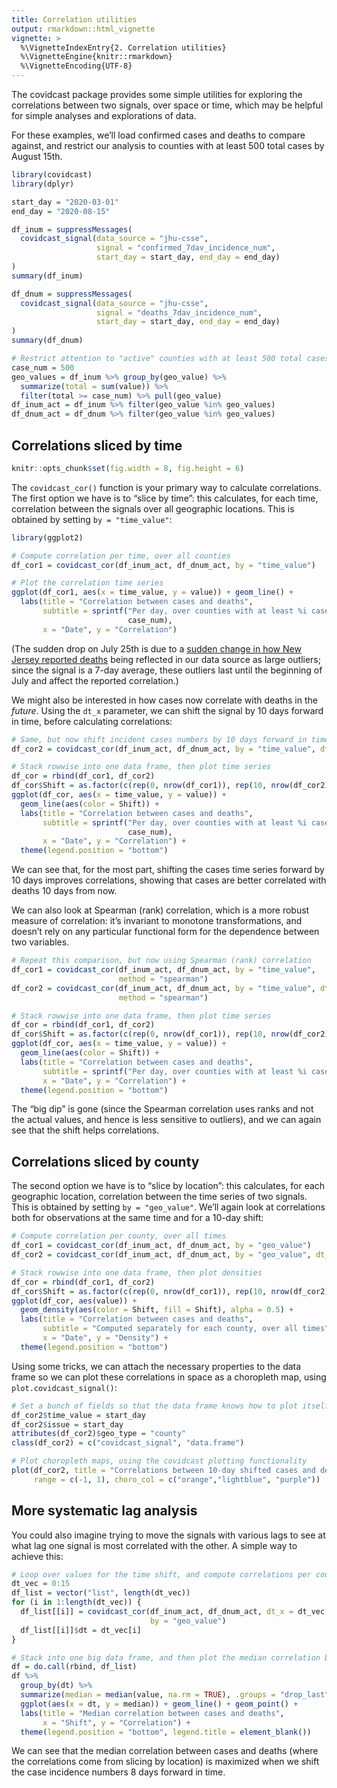 ```yaml
---
title: Correlation utilities
output: rmarkdown::html_vignette
vignette: >
  %\VignetteIndexEntry{2. Correlation utilities}
  %\VignetteEngine{knitr::rmarkdown}
  %\VignetteEncoding{UTF-8}
---
```


The covidcast package provides some simple utilities for exploring the
correlations between two signals, over space or time, which may be helpful for
simple analyses and explorations of data.

For these examples, we'll load confirmed cases and deaths to compare against,
and restrict our analysis to counties with at least 500 total cases by August
15th.

```r
library(covidcast)
library(dplyr)

start_day = "2020-03-01"
end_day = "2020-08-15"

df_inum = suppressMessages(
  covidcast_signal(data_source = "jhu-csse",
                   signal = "confirmed_7dav_incidence_num", 
                   start_day = start_day, end_day = end_day)
)
summary(df_inum)

df_dnum = suppressMessages(
  covidcast_signal(data_source = "jhu-csse",
                   signal = "deaths_7dav_incidence_num", 
                   start_day = start_day, end_day = end_day)
)
summary(df_dnum)

# Restrict attention to "active" counties with at least 500 total cases 
case_num = 500
geo_values = df_inum %>% group_by(geo_value) %>% 
  summarize(total = sum(value)) %>% 
  filter(total >= case_num) %>% pull(geo_value)
df_inum_act = df_inum %>% filter(geo_value %in% geo_values)
df_dnum_act = df_dnum %>% filter(geo_value %in% geo_values)
```

## Correlations sliced by time

```r
knitr::opts_chunk$set(fig.width = 8, fig.height = 6)
```

The `covidcast_cor()` function is your primary way to calculate correlations.
The first option we have is to "slice by time": this calculates, for each time, 
correlation between the signals over all geographic locations. This is obtained
by setting `by = "time_value"`:

```r
library(ggplot2)

# Compute correlation per time, over all counties
df_cor1 = covidcast_cor(df_inum_act, df_dnum_act, by = "time_value")

# Plot the correlation time series
ggplot(df_cor1, aes(x = time_value, y = value)) + geom_line() + 
  labs(title = "Correlation between cases and deaths",
       subtitle = sprintf("Per day, over counties with at least %i cases", 
                          case_num),
       x = "Date", y = "Correlation") 
```

(The sudden drop on July 25th is due to a [sudden change in how New Jersey
reported deaths](https://github.com/CSSEGISandData/COVID-19/issues/2763) being
reflected in our data source as large outliers; since the signal is a 7-day
average, these outliers last until the beginning of July and affect the reported
correlation.)

We might also be interested in how cases now correlate with deaths in the
*future*. Using the `dt_x` parameter, we can shift the signal by 10 days forward
in time, before calculating correlations:

```r
# Same, but now shift incident cases numbers by 10 days forward in time
df_cor2 = covidcast_cor(df_inum_act, df_dnum_act, by = "time_value", dt_x = 10)

# Stack rowwise into one data frame, then plot time series
df_cor = rbind(df_cor1, df_cor2)
df_cor$Shift = as.factor(c(rep(0, nrow(df_cor1)), rep(10, nrow(df_cor2))))
ggplot(df_cor, aes(x = time_value, y = value)) + 
  geom_line(aes(color = Shift)) + 
  labs(title = "Correlation between cases and deaths",
       subtitle = sprintf("Per day, over counties with at least %i cases", 
                          case_num),
       x = "Date", y = "Correlation") + 
  theme(legend.position = "bottom")
```

We can see that, for the most part, shifting the cases time series forward by 10
days improves correlations, showing that cases are better correlated with deaths
10 days from now.

We can also look at Spearman (rank) correlation, which is a more robust measure 
of correlation: it's invariant to monotone transformations, and doesn't rely on
any particular functional form for the dependence between two variables.

```r
# Repeat this comparison, but now using Spearman (rank) correlation
df_cor1 = covidcast_cor(df_inum_act, df_dnum_act, by = "time_value", 
                        method = "spearman")
df_cor2 = covidcast_cor(df_inum_act, df_dnum_act, by = "time_value", dt_x = 10,
                        method = "spearman")

# Stack rowwise into one data frame, then plot time series
df_cor = rbind(df_cor1, df_cor2)
df_cor$Shift = as.factor(c(rep(0, nrow(df_cor1)), rep(10, nrow(df_cor2))))
ggplot(df_cor, aes(x = time_value, y = value)) + 
  geom_line(aes(color = Shift)) + 
  labs(title = "Correlation between cases and deaths",
       subtitle = sprintf("Per day, over counties with at least %i cases", case_num),
       x = "Date", y = "Correlation") +
  theme(legend.position = "bottom")
```

The "big dip" is gone (since the Spearman correlation uses ranks and not the
actual values, and hence is less sensitive to outliers), and we can again see
that the shift helps correlations.

## Correlations sliced by county

The second option we have is to "slice by location": this calculates, for each 
geographic location, correlation between the time series of two signals. This
is obtained by setting `by = "geo_value"`. We'll again look at correlations 
both for observations at the same time and for a 10-day shift:

```r
# Compute correlation per county, over all times
df_cor1 = covidcast_cor(df_inum_act, df_dnum_act, by = "geo_value")
df_cor2 = covidcast_cor(df_inum_act, df_dnum_act, by = "geo_value", dt_x = 10)

# Stack rowwise into one data frame, then plot densities
df_cor = rbind(df_cor1, df_cor2)
df_cor$Shift = as.factor(c(rep(0, nrow(df_cor1)), rep(10, nrow(df_cor2))))
ggplot(df_cor, aes(value)) + 
  geom_density(aes(color = Shift, fill = Shift), alpha = 0.5) + 
  labs(title = "Correlation between cases and deaths",
       subtitle = "Computed separately for each county, over all times",
       x = "Date", y = "Density") +
  theme(legend.position = "bottom")
```

Using some tricks, we can attach the necessary properties to the data frame so
we can plot these correlations in space as a choropleth map, using
`plot.covidcast_signal()`:

```r
# Set a bunch of fields so that the data frame knows how to plot itself
df_cor2$time_value = start_day
df_cor2$issue = start_day
attributes(df_cor2)$geo_type = "county"
class(df_cor2) = c("covidcast_signal", "data.frame")

# Plot choropleth maps, using the covidcast plotting functionality
plot(df_cor2, title = "Correlations between 10-day shifted cases and deaths",
     range = c(-1, 1), choro_col = c("orange","lightblue", "purple"))
```

## More systematic lag analysis

You could also imagine trying to move the signals with various lags to see at
what lag one signal is most correlated with the other. A simple way to achieve
this:

```r
# Loop over values for the time shift, and compute correlations per county
dt_vec = 0:15
df_list = vector("list", length(dt_vec))
for (i in 1:length(dt_vec)) {
  df_list[[i]] = covidcast_cor(df_inum_act, df_dnum_act, dt_x = dt_vec[i],
                               by = "geo_value")
  df_list[[i]]$dt = dt_vec[i]
}

# Stack into one big data frame, and then plot the median correlation by shift
df = do.call(rbind, df_list)
df %>%
  group_by(dt) %>%
  summarize(median = median(value, na.rm = TRUE), .groups = "drop_last") %>%
  ggplot(aes(x = dt, y = median)) + geom_line() + geom_point() +
  labs(title = "Median correlation between cases and deaths",
       x = "Shift", y = "Correlation") +
  theme(legend.position = "bottom", legend.title = element_blank())
```

We can see that the median correlation between cases and deaths (where the
correlations come from slicing by location) is maximized when we shift the case
incidence numbers 8 days forward in time.
